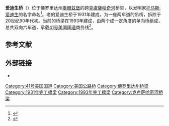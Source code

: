 <!-- 檔案不存在 [[File:Edison_Bridge.jpg|thumb]] ，可從英文維基百科取得 -->
{{Other uses|爱迪生桥}}
'''爱迪生桥'''（{{lang-en|Edison Bridge}}）位于佛罗里达州[[麥爾茲堡|麥爾茲堡]]的跨[[克盧薩哈奇河|克盧薩哈奇河]]桥梁，以发明家[[爱迪生|托马斯·爱迪生]]的名字命名<ref>{{cite web|url=http://www.efootage.com/stock-footage/55212/Thomas_Edison_Bridge/|title=Thomas Edison Bridge|type=Video footage|via=efootage.com|accessdate=June 8, 2011|archive-date=2020-01-31|archive-url=https://web.archive.org/web/20200131165122/https://www.efootage.com/stock-footage/55212/Thomas_Edison_Bridge/|dead-url=no}}</ref>。老的爱迪生桥于1931年建成，为一座两车道的吊桥，拆除于20世纪90年代初。当前的桥梁在1993年建成，由两个成一定角度的单向桥组成，总共双向六车道，承载[[41号美国国道|41号美国国道]]商务线<ref>{{cite web|url=http://www.fort-myers.world-guides.com/fort_myers_landmarks.html|title=Fort Myers Landmarks and Fort Myers Monuments|accessdate=June 8, 2011|archive-date=2013-02-22|archive-url=https://web.archive.org/web/20130222084835/http://www.fort-myers.world-guides.com/fort_myers_landmarks.html|dead-url=no}}</ref>。

== 参考文献 ==
{{Reflist}}

== 外部链接 ==
* {{Commons category-inline}}
{{Crossings navbox
|structure= 桥梁
|place  = [[克盧薩哈奇河|克盧薩哈奇河]]
|bridge= 爱迪生桥
|bridge signs= [[File:Business_plate.svg|20px]]<br />[[File:US_41.svg|20px]]
|upstream=[[Seminole_Gulf_Railway|Seminole Gulf Railway]]的铁路桥
|upstream signs=
|downstream= [[克卢萨哈奇大桥|克卢萨哈奇大桥]]
|downstream signs= [[File:US_41.svg|20px]]
}}

[[Category:41号美国国道|Category:41号美国国道]]
[[Category:美国公路桥|Category:美国公路桥]]
[[Category:佛罗里达州桥梁|Category:佛罗里达州桥梁]]
[[Category:1931年完工橋梁|Category:1931年完工橋梁]]
[[Category:1993年完工橋梁|Category:1993年完工橋梁]]
[[Category:克卢萨哈奇河桥梁|Category:克卢萨哈奇河桥梁]]